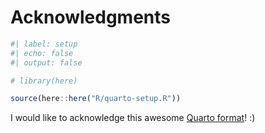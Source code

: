 <!-- %:::% .common h1 begin %:::% -->
# Acknowledgments {.unnumbered}
<!-- %:::% .common h1 end %:::% -->

```r
#| label: setup
#| echo: false
#| output: false

# library(here)

source(here::here("R/quarto-setup.R"))
```

<!-- %:::% acknowledgments body begin %:::% -->
I would like to acknowledge this awesome [Quarto format](https://github.com/danielvartan/abnt)! :)
<!-- %:::% acknowledgments body end %:::% -->
